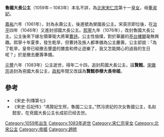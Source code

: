 {{東亞女性歷史人物
| 名稱=魯國大長公主
| 身份=[[宋朝|宋朝]]公主
| 畫像=
| 說明=
| 姓=赵
| 名=
| 封爵=[[公主|公主]]
| 位號=
| 封號=永壽公主、榮國長公主，邠國大長公主，魯國大長公主
| 出生年=1059年
| 逝世年=1083年
| 諡號=賢懿
| 其他親屬=養母：[[昭懿贵妃_(宋仁宗)|昭懿贵妃]]
| 父親=[[宋仁宗|宋仁宗]]
| 同胞姊妹=莊齊帝姬，莊儼帝姬
| 母親=[[董淑妃|董淑妃]]
|}}
'''魯國大長公主'''（1059年－1083年）本名不詳，為[[北宋|北宋]][[宋仁宗|宋仁宗]]第十一[[皇女|皇女]]，母[[董淑妃|董淑妃]]。

[[嘉祐|嘉祐]]六年（1061年），封為永壽公主，後進號為榮國長公主。宋英宗即位後，在[[治平_(宋英宗)|治平]]四年（1046年）又進封邠國大長公主。[[熙寧|熙寧]]九年（1076年），改封魯國大長公主。公主後來下嫁左領軍衛大將軍[[曹詩|曹詩]]。公主性儉樸，對於華麗的[[亭台樓閣|亭台樓閣]]毫無興趣。熙寧十年夏季，發生乾旱，但曹詩及族人都準備為公主慶壽，公主卻說：「為了乾旱，皇帝已經撤去豐盛的膳食和停止遊樂了，我又怎能開心的過我的生日呢？」於是撤去慶壽準備。

[[元豐_(宋神宗)|元豐]]六年（1083年）公主逝世，得年二十四，追封荊國大長公主，諡'''賢懿'''。[[宋徽宗|宋徽宗]]追封為兗國大長公主，[[政和_(年号)|政和]]年間又改諡為'''賢懿恭穆大長帝姬'''。

==參考==
*《宋史·列傳第七》
*《宋史·后妃传》“馮賢妃生邢，魯國二公主。”然冯贤妃的次女魯國公主，名赵懿安，在兗國大長公主长成前已经去世。

[[Category:1059年出生|Category:1059年出生]]
[[Category:1083年逝世|Category:1083年逝世]]
[[Category:宋仁宗皇女|Category:宋仁宗皇女]]
[[Category:北宋公主|Category:北宋公主]]
[[Category:帝姬|Category:帝姬]]
[[Category:趙姓|Category:趙姓]]